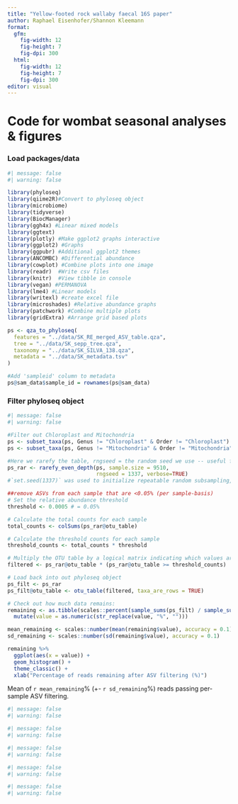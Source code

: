 ```yaml
---
title: "Yellow-footed rock wallaby faecal 16S paper"
author: Raphael Eisenhofer/Shannon Kleemann
format: 
  gfm:
    fig-width: 12
    fig-height: 7
    fig-dpi: 300
  html:
    fig-width: 12
    fig-height: 7
    fig-dpi: 300  
editor: visual
---
```


# Code for wombat seasonal analyses & figures

### Load packages/data

```r
#| message: false
#| warning: false  

library(phyloseq)
library(qiime2R)#Convert to phyloseq object
library(microbiome)
library(tidyverse)
library(BiocManager)
library(ggh4x) #Linear mixed models
library(ggtext)
library(plotly) #Make ggplot2 graphs interactive
library(ggplot2) #Graphs
library(ggpubr) #Additional ggplot2 themes
library(ANCOMBC) #Differential abundance
library(cowplot) #Combine plots into one image
library(readr)  #Write csv files
library(knitr)  #View tibble in console
library(vegan) #PERMANOVA
library(lme4) #Linear models
library(writexl) #create excel file
library(microshades) #Relative abundance graphs
library(patchwork) #Combine multiple plots
library(gridExtra) #Arrange grid based plots

ps <- qza_to_phyloseq(
  features = "../data/SK_RE_merged_ASV_table.qza",
  tree = "../data/SK_sepp_tree.qza",
  taxonomy = "../data/SK_SILVA_138.qza",
  metadata = "../data/SK_metadata.tsv"
)

#Add 'sampleid' column to metadata
ps@sam_data$sample_id = rownames(ps@sam_data)
```

### Filter phyloseq object

```r
#| message: false
#| warning: false

#Filter out Chloroplast and Mitochondria
ps <- subset_taxa(ps, Genus != "Chloroplast" & Order != "Chloroplast")
ps <- subset_taxa(ps, Genus != "Mitochondria" & Order != "Mitochondria")

#Here we rarefy the table, rngseed = the random seed we use -- useful for reproducbility
ps_rar <- rarefy_even_depth(ps, sample.size = 9510, 
                            rngseed = 1337, verbose=TRUE)
#`set.seed(1337)` was used to initialize repeatable random subsampling, record this

##remove ASVs from each sample that are <0.05% (per sample-basis)
# Set the relative abundance threshold
threshold <- 0.0005 # = 0.05%

# Calculate the total counts for each sample
total_counts <- colSums(ps_rar@otu_table)

# Calculate the threshold counts for each sample
threshold_counts <- total_counts * threshold

# Multiply the OTU table by a logical matrix indicating which values are above the threshold
filtered <- ps_rar@otu_table * (ps_rar@otu_table >= threshold_counts)

# Load back into out phyloseq object
ps_filt <- ps_rar
ps_filt@otu_table <- otu_table(filtered, taxa_are_rows = TRUE)

# Check out how much data remains:
remaining <- as.tibble(scales::percent(sample_sums(ps_filt) / sample_sums(ps_rar), accuracy = 0.1)) %>%
  mutate(value = as.numeric(str_replace(value, "%", "")))

mean_remaining <- scales::number(mean(remaining$value), accuracy = 0.1)
sd_remaining <- scales::number(sd(remaining$value), accuracy = 0.1)

remaining %>%
  ggplot(aes(x = value)) +
  geom_histogram() +
  theme_classic() +
  xlab("Percentage of reads remaining after ASV filtering (%)")
```

Mean of `r mean_remaining`% (+- `r sd_remaining`%) reads passing per-sample ASV filtering.

```r
#| message: false
#| warning: false  
```

```r
#| message: false
#| warning: false  
```

```r
#| message: false
#| warning: false  
```

```r
#| message: false
#| warning: false  
```

```r
#| message: false
#| warning: false  
```
